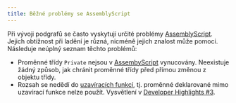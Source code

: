```yaml
---
title: Běžné problémy se AssemblyScript
---
```


Při vývoji podgrafů se často vyskytují určité problémy [AssemblyScript](https://github.com/AssemblyScript/assemblyscript). Jejich obtížnost při ladění je různá, nicméně jejich znalost může pomoci. Následuje neúplný seznam těchto problémů:

- Proměnné třídy `Private` nejsou v [AssembyScript](https://www.assemblyscript.org/status.html#language-features) vynucovány. Neexistuje žádný způsob, jak chránit proměnné třídy před přímou změnou z objektu třídy.
- Rozsah se nedědí do [uzavíracích funkcí](https://www.assemblyscript.org/status.html#on-closures), tj. proměnné deklarované mimo uzavírací funkce nelze použít. Vysvětlení v [Developer Highlights #3](https://www.youtube.com/watch?v=1-8AW-lVfrA&t=3243s).
